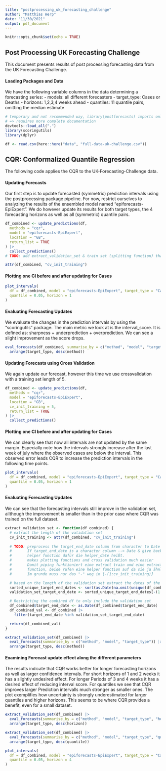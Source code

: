 ```yaml
---
title: "postprocessing_uk_forecasting_challenge"
author: "Matthias Herp"
date: "11/30/2021"
output: pdf_document
---
```


```r
knitr::opts_chunk$set(echo = TRUE)
```

## Post Processing UK Forecasting Challenge

This document presents results of post processing forecasting data from the UK Forecasting Challenge. 

#### Loading Packages and Data

We have the following variable columns in the data determining a forecasting series:
- models: all different forecasters
- target_type: Cases or Deaths
- horizons: 1,2,3,4 weeks ahead
- quantiles: 11 quantile pairs, omitting the median estimate

```r
# temporary and not recommended way, library(postforecasts) imports only functions with @export tag
# => requires more complete documentation
devtools::load_all(".")
library(scoringutils)
library(dplyr)

df <- read.csv(here::here("data", "full-data-uk-challenge.csv"))
```

## CQR: Conformalized Quantile Regression

The following code applies the CQR to the UK-Forecasting-Challenge data.

#### Updating Forecasts

Our first step is to update forecasted (symmetric) prediction intervals using the postprocessing package pipeline. For now, restrict ourselves to analyzing the results of the ensembled model named "epiforecasts-EpiExpert". We do however update its results for both target types, the 4 forecasting horizons as well as all (symmetric) quantile pairs. 

```r
df_combined <- update_predictions(df,
  methods = "cqr",
  model = "epiforecasts-EpiExpert",
  location = "GB",
  return_list = TRUE
) |>
  collect_predictions()
# TODO: add extract_validation_set & train set (splitting function) that can be piped after collect predictions
```

```r
attr(df_combined, "cv_init_training")
```


#### Plotting one CI before and after updating for Cases

```r
plot_intervals(
  df = df_combined, model = "epiforecasts-EpiExpert", target_type = "Cases",
  quantile = 0.05, horizon = 1
)
```

#### Evaluating Forecasting Updates

We evaluate the changes in the prediction intervals by using the "scoringutils" package. The main metric we look at is the interval_score. It is defined as: sharpness + underprediction + overprediction. We can see a slight improvement as the score drops.

```r
eval_forecasts(df_combined, summarise_by = c("method", "model", "target_type")) |>
  arrange(target_type, desc(method))
```


#### Updating Forecasts using Cross Validation

We again update our forecast, however this time we use crossvalidation with a training set length of 5.

```r
df_combined <- update_predictions(df,
  methods = "cqr",
  model = "epiforecasts-EpiExpert",
  location = "GB",
  cv_init_training = 5,
  return_list = TRUE
) |>
  collect_predictions()
```


#### Plotting one CI before and after updating for Cases

We can clearly see that now all intervals are not updated by the same margin. Especially note how the intervals strongly increase after the last week of july where the observed cases are below the interval. This observed error leads CQR to increase the prediction intervals in the following time points.

```r
plot_intervals(
  df = df_combined, model = "epiforecasts-EpiExpert", target_type = "Cases",
  quantile = 0.05, horizon = 1
)
```

#### Evaluating Forecasting Updates

We can see that the forecasting intervals still improve in the validation set, allthough the improvement is smaller than in the prior case where CQR was trained on the full dataset.

```r
extract_validation_set <- function(df_combined) {
  # extract the length of the validation set
  cv_init_training <- attr(df_combined, "cv_init_training")
  
  # TODO: preprocess the target_end_date column from character to Date in update_predictions. make a warning
  #       If target_end_date is a character column --> Date & give back a warning
  #       helper function dafür die helper_date heißt.
  #       makes plotting functions and cross validation much easier
  #       Damit piping funktioniert eine extract train und eine extract validation  
  #       function, beide rufen eine helper function auf da sie ja ähnlich sind
  #       Im grunde muss nur das "-" weg in [-(1:cv_init_training)]

  # based on the length of the validation set extract the dates of the validation set
  sorted_unique_target_end_dates <- sort(as.Date(na.omit(unique(df_combined$target_end_date))))
  validation_set_target_end_date <- sorted_unique_target_end_dates[-(1:cv_init_training)]

  # Restricting the combined df to only include the validation set
  df_combined$target_end_date <- as.Date(df_combined$target_end_date)
  df_combined_val <- df_combined |>
    filter(target_end_date %in% validation_set_target_end_date)

  return(df_combined_val)
}

extract_validation_set(df_combined) |>
  eval_forecasts(summarise_by = c("method", "model", "target_type")) |>
  arrange(target_type, desc(method))
```


#### Examining Forecast update effect along the different parameters

The results indicate that CQR works better for longer forecasting horizons as well as larger confidence intervals. For short horizons of 1 and 2 weeks it has a slightly undesired effect. For longer Periods of 3 and 4 weeks it has a desired effect of reducing interval score. For quantiles we see that CQR improves larger Prediction intervalls much stronger as smaller ones.
The plot exemplifies how uncertainty is strongly underestimated for larger quantiles and higher horizons. This seems to be where CQR provides a benefit, even for a small dataset.

```r
extract_validation_set(df_combined) |>
  eval_forecasts(summarise_by = c("method", "model", "target_type", "horizon")) |>
  arrange(target_type, desc(horizon))
```

```r
extract_validation_set(df_combined) |>
  eval_forecasts(summarise_by = c("method", "model", "target_type", "quantile")) |>
  arrange(target_type, desc(quantile))
```

```r
plot_intervals(
  df = df_combined, model = "epiforecasts-EpiExpert", target_type = "Cases",
  quantile = 0.05, horizon = 4
)
```
